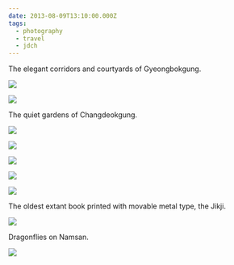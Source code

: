 ```yaml
---
date: 2013-08-09T13:10:00.000Z
tags:
  - photography
  - travel
  - jdch
---
```

The elegant corridors and courtyards of Gyeongbokgung.

![](../../assets/photos/20130809-IMG_9725.jpg)

![](../../assets/photos/20130809-IMG_9743.jpg)

The quiet gardens of Changdeokgung.

![](../../assets/photos/20130809-IMG_9867.jpg)

![](../../assets/photos/20130809-IMG_9905.jpg)

![](../../assets/photos/20130809-IMG_9917.jpg)

![](../../assets/photos/20130809-IMG_9960.jpg)

![](../../assets/photos/20130809-IMG_9977.jpg)

The oldest extant book printed with movable metal type, the Jikji.

![](../../assets/photos/20130808-IMG_9580.jpg)

Dragonflies on Namsan.

![](../../assets/photos/20130808-IMG_9614.jpg)
